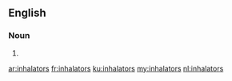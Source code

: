==English==

===Noun===
{{head|en|noun plural form}}

# {{plural of|inhalator|lang=en}}

[[ar:inhalators]]
[[fr:inhalators]]
[[ku:inhalators]]
[[my:inhalators]]
[[nl:inhalators]]